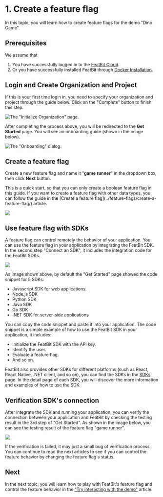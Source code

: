 
# 1. Create a feature flag

In this topic, you will learn how to create feature flags for the demo "Dino Game".

## Prerequisites

We assume that 

1. You have successfully logged in to the [FeatBit Cloud](https://app.featbit.co).
2. Or you have successfully installed FeatBit through [Docker Installation](../installation/full-installation.md).

## Login and Create Organization and Project

If this is your first time login in, you need to specify your organization and project through the guide below. Click on the "Complete" button to finish this step.

![The "Initialize Organization" page.](../getting-started/assets/create-2-feature-flag/002-init-org.webp)

After completing the process above, you will be redirected to the **Get Started** page. You will see an onboarding guide (shown in the image below).

![The "Onboarding" dialog.](../getting-started/assets/create-2-feature-flag/get-started.png)

## Create a feature flag

Create a new feature flag and name it "**game runner**" in the dropdown box, then click **Next** button.

<Callout type="info" emoji="ℹ️">
  This is a quick start, so that you can only create a boolean feature flag in this guide. If you want to create a feature flag with other data types, you can follow the guide in the [Create a feature flag](../feature-flags/create-a-feature-flag/) article.
</Callout>

![](../getting-started/assets/create-2-feature-flag/get-started-001.png)

## Use feature flag with SDKs

A feature flag can control remotely the behavior of your application. You can use the feature flag in your application by integrating the FeatBit SDK. In the second step "Connect an SDK", it includes the integration code for the FeatBit SDKs.

![](../getting-started/assets/create-2-feature-flag/get-started-002.png)

As image shown above, by default the "Get Started" page showed the code snippet for 5 SDKs:

- Javascript SDK for web applications.
- Node.js SDK
- Python SDK
- Java SDK
- Go SDK
- .NET SDK for server-side applications

You can copy the code snippet and paste it into your application. The code snippet is a simple example of how to use the FeatBit SDK in your application, it includes:

- Initialize the FeatBit SDK with the API key.
- Identify the user.
- Evaluate a feature flag.
- And so on.

FeatBit also provides other SDKs for different platforms (such as React, React Native, .NET client, and so on), you can find the SDKs in the [SDKs](../sdk/overview) page. In the detail page of each SDK, you will discover the more information and examples of how to use the SDK.


## Verification SDK's connection

After integrate the SDK and running your application, you can verify the connection between your application and FeatBit by checking the testing result in the 3rd step of "Get Started". As shown in the image below, you can see the testing result of the feature flag "game runner".

![](../getting-started/assets/create-2-feature-flag/get-started-003.png)

<Callout type="info" emoji="ℹ️">
  If the verification is failed, it may just a small bug of verification process. You can continue to read the next articles to see if you can control the feature behavior by changing the feature flag's status.
</Callout>

## Next

In the next topic, you will learn how to play with FeatBit's feature flag and control the feature behavior in the ["Try interacting with the demo"](try-interacting-with-the-demo.md) article.
```



